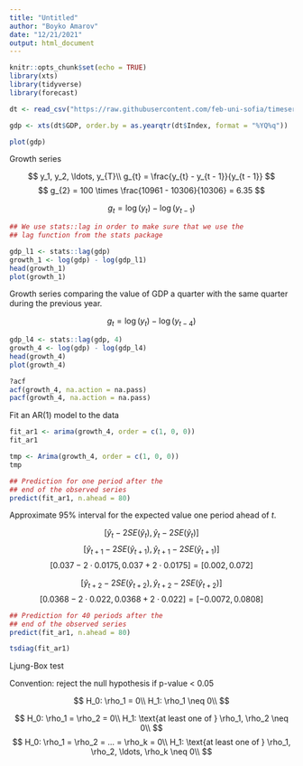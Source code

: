```yaml
---
title: "Untitled"
author: "Boyko Amarov"
date: "12/21/2021"
output: html_document
---
```


```r
knitr::opts_chunk$set(echo = TRUE)
library(xts)
library(tidyverse)
library(forecast)

dt <- read_csv("https://raw.githubusercontent.com/feb-uni-sofia/timeseries-2021-2022/main/data/gdp_bg_qrt_2000-2017.csv")

gdp <- xts(dt$GDP, order.by = as.yearqtr(dt$Index, format = "%YQ%q"))
```

```r
plot(gdp)
```

Growth series

$$
y_1, y_2, \ldots, y_{T}\\
g_{t} = \frac{y_{t} - y_{t - 1}}{y_{t - 1}}
$$
$$
g_{2} = 100 \times \frac{10961 - 10306}{10306} = 6.35
$$

$$
g_{t} = \log(y_{t}) - \log(y_{t - 1})
$$
```r
## We use stats::lag in order to make sure that we use the
## lag function from the stats package

gdp_l1 <- stats::lag(gdp)
growth_1 <- log(gdp) - log(gdp_l1)
head(growth_1)
plot(growth_1)
```
Growth series comparing the value of GDP a quarter with the same quarter
during the previous year.


$$
g_{t} = \log(y_{t}) - \log(y_{t - 4})
$$
```r
gdp_l4 <- stats::lag(gdp, 4)
growth_4 <- log(gdp) - log(gdp_l4)
head(growth_4)
plot(growth_4)
```

```r
?acf
acf(growth_4, na.action = na.pass)
pacf(growth_4, na.action = na.pass)
```

Fit an AR(1) model to the data

```r
fit_ar1 <- arima(growth_4, order = c(1, 0, 0))
fit_ar1
```

```r
tmp <- Arima(growth_4, order = c(1, 0, 0))
tmp
```

```r
## Prediction for one period after the 
## end of the observed series
predict(fit_ar1, n.ahead = 80)
```

Approximate 95% interval for the expected value one period ahead of $t$.

$$
[\hat{y}_t - 2 SE(\hat{y}_t), \hat{y}_t - 2 SE(\hat{y}_t)]
$$
$$
[\hat{y}_{t + 1} - 2 SE(\hat{y}_{t + 1}), \hat{y}_{t + 1} - 2 SE(\hat{y}_{t + 1})]
$$
$$
[0.037 - 2\cdot 0.0175, 0.037 + 2\cdot 0.0175] = [0.002, 0.072]
$$

$$
[\hat{y}_{t + 2} - 2 SE(\hat{y}_{t + 2}), \hat{y}_{t + 2} - 2 SE(\hat{y}_{t + 2})]
$$
$$
[0.0368 - 2 \cdot 0.022, 0.0368 + 2 \cdot 0.022] = [-0.0072, 0.0808]
$$

```r
## Prediction for 40 periods after the 
## end of the observed series
predict(fit_ar1, n.ahead = 80)
```

```r
tsdiag(fit_ar1)
```

Ljung-Box test

Convention: reject the null hypothesis if p-value < 0.05

$$
H_0: \rho_1 = 0\\
H_1: \rho_1 \neq 0\\
$$

$$
H_0: \rho_1 = \rho_2 = 0\\
H_1: \text{at least one of } \rho_1, \rho_2 \neq 0\\
$$
$$
H_0: \rho_1 = \rho_2 = ... = \rho_k = 0\\
H_1: \text{at least one of } \rho_1, \rho_2, \ldots, \rho_k \neq 0\\
$$
